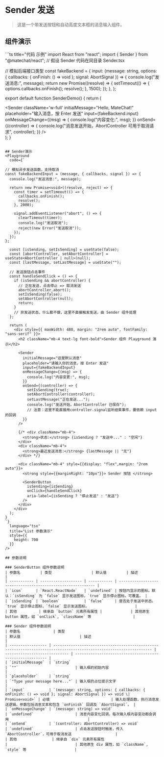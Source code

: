 

# Sender 发送

> 这是一个带发送按钮和自动高度文本框的消息输入组件。

## 组件演示
<div className="playground-wrapper">
    <SenderDemo/>
</div>
```ts title="代码 示例"
import React from "react";
import { Sender } from "@matechat/react"; // 假设 Sender 代码在同目录 Sender.tsx

// 模拟后端接口类型
const fakeBackend = {
  input: (message: string, options: { callbacks: { onFinish: () => void }; signal: AbortSignal }) => {
    console.log("发送消息:", message);
    return new Promise<void>((resolve) => {
      setTimeout(() => {
        options.callbacks.onFinish();
        resolve();
      }, 1500);
    });
  },
};

export default function SenderDemo() {
  return (
    <div>
      <Sender
        className='w-full'
        initialMessage="Hello, MateChat!"
        placeholder="输入消息，按 Enter 发送"
        input={fakeBackend.input}
        onMessageChange={(msg) => {
          console.log("内容变化:", msg);
        }}
        onSend={(controller) => {
          console.log("消息发送开始，AbortController 可用于取消请求", controller);
        }}
      />
    </div>
  );
}

```

## Sender演示
<Playground
  code={`

// 模拟异步发送函数，支持取消
const fakeBackendInput = (message, { callbacks, signal }) => {
  console.log("发送消息:", message);

  return new Promise<void>((resolve, reject) => {
    const timer = setTimeout(() => {
      callbacks.onFinish();
      resolve();
    }, 2000);

    signal.addEventListener("abort", () => {
      clearTimeout(timer);
      console.log("发送取消");
      reject(new Error("发送取消"));
    });
  });
};

  const [isSending, setIsSending] = useState(false);
  const [abortController, setAbortController] = useState<AbortController | null>(null);
  const [lastMessage, setLastMessage] = useState("");

  // 发送按钮点击事件
  const handleSendClick = () => {
    if (isSending && abortController) {
      // 正在发送，点击停止 => 取消发送
      abortController.abort();
      setIsSending(false);
      setAbortController(null);
      return;
    }
    // 非发送状态，什么都不做，这里不直接触发发送，由 Sender 组件处理
  };

  return (
    <div style={{ maxWidth: 480, margin: "2rem auto", fontFamily: "sans-serif" }}>
      <h2 className="mb-4 text-lg font-bold">Sender 组件 Playground 演示</h2>

      <Sender
        initialMessage="这是默认消息"
        placeholder="请输入你的消息，按 Enter 发送"
        input={fakeBackendInput}
        onMessageChange={(msg) => {
          console.log("内容变更:", msg);
        }}
        onSend={(controller) => {
          setIsSending(true);
          setAbortController(controller);
          setLastMessage("正在发送...");
          console.log("发送开始，AbortController 已保存");
          // 注意：这里不能直接用controller.signal监听结束事件，要依赖 input 的回调
        }}
      />

      {/* <div className="mb-4">
        <strong>状态:</strong> {isSending ? "发送中..." : "空闲"}
      </div>
      <div className="mb-4">
        <strong>最近发送消息:</strong> {lastMessage || "无"}
      </div> */}
      
      <div className="mb-4" style={{display: "flex",margin: "2rem auto"}}>
        <strong style={{marginRight: "10px"}}> Sender 按钮 </strong>

        <SenderButton
          isSending={isSending}
          onClick={handleSendClick}
          aria-label={isSending ? "停止发送" : "发送"}
        />
      </div>
    </div>
  );
}
`}
  language="tsx"
  title="List 参数演示"
  style={{
    height: 700
  }}
/>

## 参数说明

### SenderButton 组件参数说明 
| 参数名         | 类型                  | 默认值         | 描述                                                          |
| ----------- | ------------------- | ----------- | ----------------------------------------------------------- |
| `icon`      | `React.ReactNode`   | `undefined` | 按钮内显示的图标。默认：`isSending` 为 `false` 显示发送图标，`true` 显示停止图标。可覆盖。 |
| `isSending` | `boolean`           | `false`     | 是否处于发送中状态。`true` 显示停止图标，`false` 显示发送图标。                     |
| 其他          | 继承自 `button` 元素所有属性 |             | 其他原生 button 属性，如 `onClick`, `className` 等                   |

### Sender 组件参数说明
| 参数名               | 类型                                                                                                                  | 默认值                           | 描述                                                        |
| ----------------- | ------------------------------------------------------------------------------------------------------------------- | ----------------------------- | --------------------------------------------------------- |
| `initialMessage`  | `string`                                                                                                            | `""`                          | 输入框的初始内容                                                  |
| `placeholder`     | `string`                                                                                                            | `"Type your message here..."` | 输入框的占位提示文字                                                |
| `input`           | `(message: string, options: { callbacks: { onFinish: () => void }; signal: AbortSignal }) => void \| Promise<void>` | 必填                            | 输入处理函数，执行消息发送逻辑。参数包括消息文本和包含 `onFinish` 回调及 `AbortSignal`。 |
| `onMessageChange` | `(message: string) => void`                                                                                         | `undefined`                   | 消息内容变化回调，每次输入框内容变动都会调用                                    |
| `onSend`          | `(controller: AbortController) => void`                                                                             | `undefined`                   | 点击发送按钮时触发，传入 `AbortController`，可用于取消发送                    |
| 其他                | 继承自 `div` 元素所有属性                                                                                                    |                               | 其他原生 div 属性，如 `className`, `style` 等                      |
